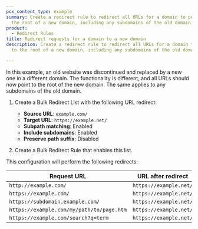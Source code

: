 ```yaml
---
pcx_content_type: example
summary: Create a redirect rule to redirect all URLs for a domain to point to
  the root of a new domain, including any subdomains of the old domain.
product:
  - Redirect Rules
title: Redirect requests for a domain to a new domain
description: Create a redirect rule to redirect all URLs for a domain to point
  to the root of a new domain, including any subdomains of the old domain.

---
```


In this example, an old website was discontinued and replaced by a new one in a different domain. The functionality is different, and all URLs should now point to the root of the new domain. The same applies to any subdomains of the old domain.

1. Create a Bulk Redirect List with the following URL redirect:

   * **Source URL**: `example.com/`
   * **Target URL**: `https://example.net/`
   * **Subpath matching**: Enabled
   * **Include subdomains**: Enabled
   * **Preserve path suffix**: Disabled

2. Create a Bulk Redirect Rule that enables this list.

This configuration will perform the following redirects:

| Request URL                               | URL after redirect     |
| ----------------------------------------- | ---------------------- |
| `http://example.com/`                     | `https://example.net/` |
| `https://example.com/`                    | `https://example.net/` |
| `https://subdomain.example.com/`          | `https://example.net/` |
| `https://example.com/my/path/to/page.htm` | `https://example.net/` |
| `https://example.com/search?q=term`       | `https://example.net/` |
